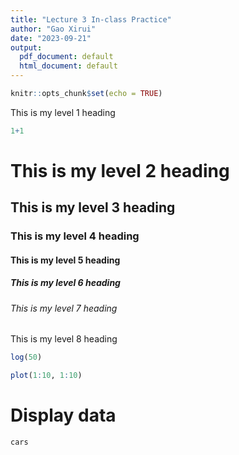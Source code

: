 ```yaml
---
title: "Lecture 3 In-class Practice"
author: "Gao Xirui"
date: "2023-09-21"
output:
  pdf_document: default
  html_document: default
---
```


```r
knitr::opts_chunk$set(echo = TRUE)
```

This is my level 1 heading

```r
1+1
```

# This is my level 2 heading
## This is my level 3 heading
### This is my level 4 heading
#### This is my level 5 heading
##### This is my level 6 heading
###### This is my level 7 heading
####### This is my level 8 heading


```r
log(50)
```
```r
plot(1:10, 1:10)
```

# Display data
```r
cars
```

